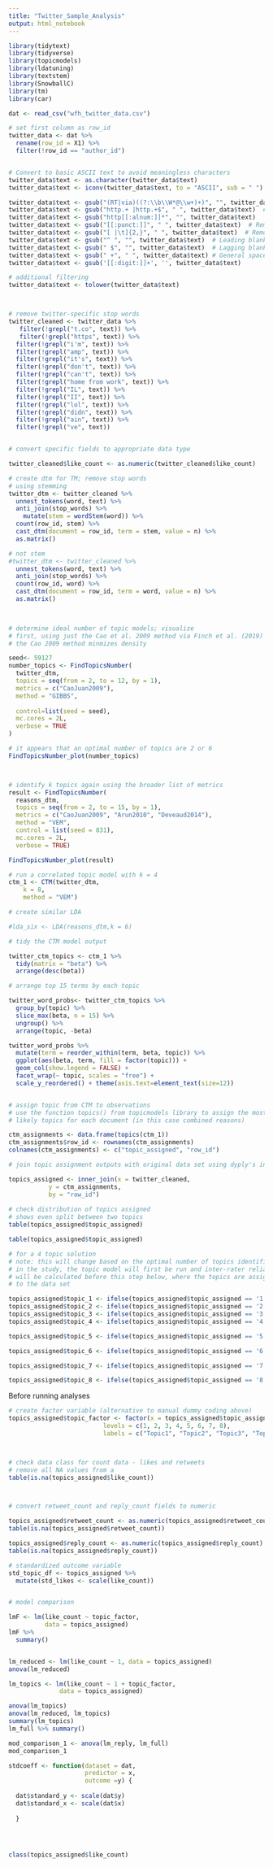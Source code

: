 ```yaml
---
title: "Twitter_Sample_Analysis"
output: html_notebook
---
```




```r
library(tidytext) 
library(tidyverse)
library(topicmodels) 
library(ldatuning)
library(textstem) 
library(SnowballC) 
library(tm)
library(car) 
```


```r
dat <- read_csv("wfh_twitter_data.csv")

```




```r

# set first column as row_id
twitter_data <- dat %>%
  rename(row_id = X1) %>%
  filter(!row_id == "author_id")


# Convert to basic ASCII text to avoid meaningless characters
twitter_data$text <- as.character(twitter_data$text) 
twitter_data$text <- iconv(twitter_data$text, to = "ASCII", sub = " ")  

twitter_data$text <- gsub("(RT|via)((?:\\b\\W*@\\w+)+)", "", twitter_data$text)  # Remove the "RT" (retweet) and usernames 
twitter_data$text <- gsub("http.+ |http.+$", " ", twitter_data$text)  # Remove html links
twitter_data$text <- gsub("http[[:alnum:]]*", "", twitter_data$text)
twitter_data$text <- gsub("[[:punct:]]", " ", twitter_data$text)  # Remove punctuation
twitter_data$text <- gsub("[ |\t]{2,}", " ", twitter_data$text)  # Remove tabs
twitter_data$text <- gsub("^ ", "", twitter_data$text)  # Leading blanks
twitter_data$text <- gsub(" $", "", twitter_data$text)  # Lagging blanks
twitter_data$text <- gsub(" +", " ", twitter_data$text) # General spaces 
twitter_data$text <- gsub('[[:digit:]]+', '', twitter_data$text)

# additional filtering 
twitter_data$text <- tolower(twitter_data$text)



# remove twitter-specific stop words
twitter_cleaned <- twitter_data %>%
   filter(!grepl("t.co", text)) %>%
   filter(!grepl("https", text)) %>%
  filter(!grepl("i'm", text)) %>%
  filter(!grepl("amp", text)) %>%
  filter(!grepl("it's", text)) %>%
  filter(!grepl("don't", text)) %>%
  filter(!grepl("can't", text)) %>%
  filter(!grepl("home from work", text)) %>%
  filter(!grepl("IL", text)) %>%
  filter(!grepl("II", text)) %>%
  filter(!grepl("lol", text)) %>%
  filter(!grepl("didn", text)) %>%
  filter(!grepl("ain", text)) %>%
  filter(!grepl("ve", text))


# convert specific fields to appropriate data type 

twitter_cleaned$like_count <- as.numeric(twitter_cleaned$like_count) 

```




```r

# create dtm for TM; remove stop words
# using stemming 
twitter_dtm <- twitter_cleaned %>%
  unnest_tokens(word, text) %>%
  anti_join(stop_words) %>%
    mutate(stem = wordStem(word)) %>%
  count(row_id, stem) %>%
  cast_dtm(document = row_id, term = stem, value = n) %>%
  as.matrix()  

# not stem
#twitter_dtm <- twitter_cleaned %>%
  unnest_tokens(word, text) %>%
  anti_join(stop_words) %>%
  count(row_id, word) %>%
  cast_dtm(document = row_id, term = word, value = n) %>%
  as.matrix()

         

# determine ideal number of topic models; visualize
# first, using just the Cao et al. 2009 method via Finch et al. (2019)
# the Cao 2009 method minmizes density 

seed<- 59127
number_topics <- FindTopicsNumber(
  twitter_dtm,
  topics = seq(from = 2, to = 12, by = 1),
  metrics = c("CaoJuan2009"),
  method = "GIBBS",
  
  control=list(seed = seed),
  mc.cores = 2L,
  verbose = TRUE
)

# it appears that an optimal number of topics are 2 or 6
FindTopicsNumber_plot(number_topics) 



# identify k topics again using the broader list of metrics
result <- FindTopicsNumber(
  reasons_dtm,
  topics = seq(from = 2, to = 15, by = 1),
  metrics = c("CaoJuan2009", "Arun2010", "Deveaud2014"),
  method = "VEM",
  control = list(seed = 831),
  mc.cores = 2L,
  verbose = TRUE)

FindTopicsNumber_plot(result)


```






```r
# run a correlated topic model with k = 4
ctm_1 <- CTM(twitter_dtm, 
    k = 8, 
    method = "VEM")

# create similar LDA 

#lda_six <- LDA(reasons_dtm,k = 6) 

# tidy the CTM model output 

twitter_ctm_topics <- ctm_1 %>%
  tidy(matrix = "beta") %>%
  arrange(desc(beta))

# arrange top 15 terms by each topic 

twitter_word_probs<- twitter_ctm_topics %>%
  group_by(topic) %>%
  slice_max(beta, n = 15) %>% 
  ungroup() %>%
  arrange(topic, -beta)

twitter_word_probs %>%
  mutate(term = reorder_within(term, beta, topic)) %>%
  ggplot(aes(beta, term, fill = factor(topic))) +
  geom_col(show.legend = FALSE) +
  facet_wrap(~ topic, scales = "free") +
  scale_y_reordered() + theme(axis.text=element_text(size=12)) 

```




```r


```


```r
# assign topic from CTM to observations 
# use the function topics() from topicmodels library to assign the most
# likely topics for each document (in this case combined reasons) 

ctm_assignments <- data.frame(topics(ctm_1)) 
ctm_assignments$row_id <- rownames(ctm_assignments) 
colnames(ctm_assignments) <- c("topic_assigned", "row_id") 

# join topic assignment outputs with original data set using dyply's inner_join() 

topics_assigned <- inner_join(x = twitter_cleaned, 
           y = ctm_assignments, 
           by = "row_id") 
  
# check distribution of topics assigned
# shows even split between two topics 
table(topics_assigned$topic_assigned) 
```


```r
table(topics_assigned$topic_assigned) 

# for a 4 topic solution
# note: this will change based on the optimal number of topics identified above 
# in the study, the topic model will first be run and inter-rater reliability
# will be calculated before this step below, where the topics are assigned back 
# to the data set 

topics_assigned$topic_1 <- ifelse(topics_assigned$topic_assigned == '1', 1, 0)
topics_assigned$topic_2 <- ifelse(topics_assigned$topic_assigned == '2', 1, 0)
topics_assigned$topic_3 <- ifelse(topics_assigned$topic_assigned == '3', 1, 0)
topics_assigned$topic_4 <- ifelse(topics_assigned$topic_assigned == '4', 1, 0)

topics_assigned$topic_5 <- ifelse(topics_assigned$topic_assigned == '5', 1, 0)

topics_assigned$topic_6 <- ifelse(topics_assigned$topic_assigned == '6', 1, 0)

topics_assigned$topic_7 <- ifelse(topics_assigned$topic_assigned == '7', 1, 0)

topics_assigned$topic_8 <- ifelse(topics_assigned$topic_assigned == '8', 1, 0)


```


Before running analyses
```r


# create factor variable (alternative to manual dummy coding above)
topics_assigned$topic_factor <- factor(x = topics_assigned$topic_assigned, 
                          levels = c(1, 2, 3, 4, 5, 6, 7, 8),
                          labels = c("Topic1", "Topic2", "Topic3", "Topic4", "Topic5", "Topic6", "Topic7", "Topic8")) 



# check data class for count data - likes and retweets
# remove all NA values from a
table(is.na(topics_assigned$like_count)) 



# convert retweet_count and reply_count fields to numeric 

topics_assigned$retweet_count <- as.numeric(topics_assigned$retweet_count) 
table(is.na(topics_assigned$retweet_count)) 

topics_assigned$reply_count <- as.numeric(topics_assigned$reply_count) 
table(is.na(topics_assigned$reply_count)) 

```



```r

# standardized outcome variable 
std_topic_df <- topics_assigned %>% 
  mutate(std_likes <- scale(like_count)) 


# model comparison 

lmF <- lm(like_count ~ topic_factor, 
          data = topics_assigned) 
lmF %>%
  summary() 


lm_reduced <- lm(like_count ~ 1, data = topics_assigned) 
anova(lm_reduced) 

lm_topics <- lm(like_count ~ 1 + topic_factor, 
              data = topics_assigned) 

anova(lm_topics)   
anova(lm_reduced, lm_topics)
summary(lm_topics) 
lm_full %>% summary()  

mod_comparison_1 <- anova(lm_reply, lm_full)
mod_comparison_1 

```



```r

stdcoeff <- function(dataset = dat, 
                     predictor = x, 
                     outcome =y) { 
  
  dat$standard_y <- scale(dat$y)
  dat$standard_x <- scale(dat$x)
  
  }




class(topics_assigned$like_count) 
```




